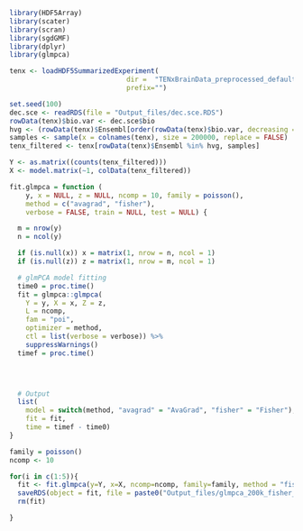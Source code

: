 
```r
library(HDF5Array)
library(scater)
library(scran)
library(sgdGMF)
library(dplyr)
library(glmpca)
```


```r
tenx <- loadHDF5SummarizedExperiment(
                             dir =  "TENxBrainData_preprocessed_default", 
                             prefix="")
```


```r
set.seed(100)
dec.sce <- readRDS(file = "Output_files/dec.sce.RDS")
rowData(tenx)$bio.var <- dec.sce$bio
hvg <- (rowData(tenx)$Ensembl[order(rowData(tenx)$bio.var, decreasing = TRUE)])[1:500]
samples <- sample(x = colnames(tenx), size = 200000, replace = FALSE)
tenx_filtered <- tenx[rowData(tenx)$Ensembl %in% hvg, samples]
```


```r
Y <- as.matrix((counts(tenx_filtered)))
X <- model.matrix(~1, colData(tenx_filtered))
```

```r
fit.glmpca = function (
    y, x = NULL, z = NULL, ncomp = 10, family = poisson(),
    method = c("avagrad", "fisher"),
    verbose = FALSE, train = NULL, test = NULL) {

  m = nrow(y)
  n = ncol(y)

  if (is.null(x)) x = matrix(1, nrow = n, ncol = 1)
  if (is.null(z)) z = matrix(1, nrow = m, ncol = 1)

  # glmPCA model fitting
  time0 = proc.time()
  fit = glmpca::glmpca(
    Y = y, X = x, Z = z,
    L = ncomp,
    fam = "poi",
    optimizer = method,
    ctl = list(verbose = verbose)) %>%
    suppressWarnings()
  timef = proc.time()


 

  # Output
  list(
    model = switch(method, "avagrad" = "AvaGrad", "fisher" = "Fisher"),
    fit = fit,
    time = timef - time0)
}

```

```r
family = poisson()
ncomp <- 10

for(i in c(1:5)){
  fit <- fit.glmpca(y=Y, x=X, ncomp=ncomp, family=family, method = "fisher", verbose = FALSE)
  saveRDS(object = fit, file = paste0("Output_files/glmpca_200k_fisher_def_", i, ".RDS"))
  rm(fit)

}
```

